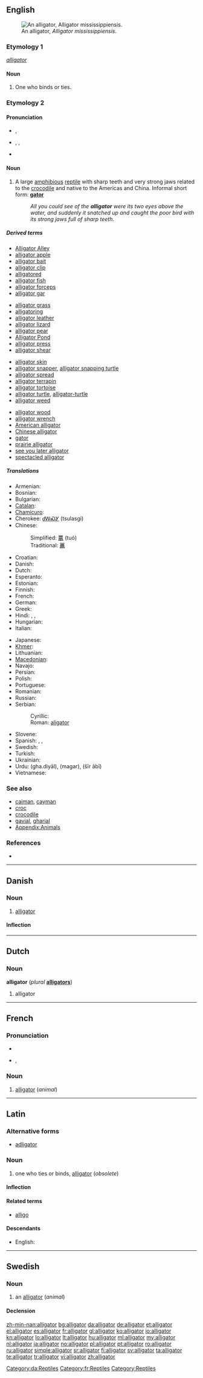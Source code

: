 {{wikipedia}}
{{also|Alligator}}
==English==
[[Image:Brookfield zoo fg06.jpg|thumb|right|An alligator, ''Alligator mississippiensis''.]]

===Etymology 1===
{{etyl|la}} ''[[alligator#Latin|alligator]]''

====Noun====
{{en-noun}}

# {{obsolete}} One who binds or ties.

===Etymology 2===
{{etyl|es}} {{term|el|lang=es}} {{term|lagarto|lang=es||the lizard}}

====Pronunciation====
* {{a|UK}} {{IPA|/ˈælɪɡeɪtə/}}, {{SAMPA|/"{lIgeIt@/}}
* {{a|US}} {{enPR|ălʹĭ-gā-tər}}, {{IPA|/ˈælɪɡeɪtɚ/}}, {{SAMPA|/"{lIgeIt@`/}}
* {{audio|En-us-alligator.ogg|Audio (US)}}

====Noun====
{{en-noun}}

# A large [[amphibious]] [[reptile]] with sharp teeth and very strong jaws related to the [[crocodile]] and native to the Americas and China. Informal short form: '''[[gator]]'''
#: ''All you could see of the '''alligator''' were its two eyes above the water, and suddenly it snatched up and caught the poor bird with its strong jaws full of sharp teeth''.

=====Derived terms=====
{{rel-top4|Terms derived from ''alligator''}}
* [[w:Alligator Alley|Alligator Alley]]
* [[alligator apple]]
* [[alligator bait]]
* [[alligator clip]]
* [[alligatored]]<!--adjective-->
* [[alligator fish]]
* [[alligator forceps]]
* [[alligator gar]]
{{rel-mid4}}
* [[alligator grass]]
* [[alligatoring]]<!--noun-->
* [[alligator leather]]
* [[alligator lizard]]
* [[alligator pear]]
* [[w:Alligator Pond|Alligator Pond]]
* [[alligator press]]
* [[alligator shear]]
{{rel-mid4}}
* [[alligator skin]]
* [[alligator snapper]], [[alligator snapping turtle]]
* [[alligator spread]]
* [[alligator terrapin]]
* [[alligator tortoise]]
* [[alligator turtle]], [[alligator-turtle]]
* [[alligator weed]]
{{rel-mid4}}
* [[alligator wood]]
* [[alligator wrench]]
* [[American alligator]]
* [[Chinese alligator]]
* [[gator]]
* [[prairie alligator]]
* [[see you later alligator]]
* [[spectacled alligator]]
{{rel-bottom}}

=====Translations=====
{{trans-top|A large [[amphibious]] [[reptile]] with sharp teeth and very strong jaws}}
* Armenian: {{t-|hy|ալիգատոր|tr=aligator}}
* Bosnian: {{t-|bs|aligator|m}}
* Bulgarian: {{t+|bg|алигатор|m|tr=aligator}}
* [[Catalan]]: {{t|ca|al·ligàtor|m}}
* [[Chamicuro]]: {{tø|ccc|kashyuna}}
* Cherokee: [[ᏧᎳᏍᎩ]] (tsulasgi)
* Chinese:
*: Simplified: [[鼍]] (tuó)
*: Traditional: [[鼉]]
* Croatian: {{t-|hr|aligator|m}}
* Danish: {{t+|da|alligator|c}}
* Dutch: {{t+|nl|alligator|m}}
* Esperanto: {{t-|eo|aligatoro|xs=Esperanto}}
* Estonian: {{t|et|alligaator}}
* Finnish: {{t+|fi|alligaattori}}
* French: {{t+|fr|alligator|m}}
* German: {{t+|de|Alligator|m}}
* Greek: {{t+|el|αλλιγάτορας|m|tr=alligátoras}}
* Hindi: {{t|hi|मगरमच्छ|tr=magarmucch|xs=Hindi}}, {{t-|hi|घड़ियाल|tr=gha.diyāl|xs=Hindi}}, {{t-|hi|मगर|tr=magar|xs=Hindi}}
* Hungarian: {{t-|hu|aligátor}}
* Italian: {{t+|it|alligatore|m}}
{{trans-mid}}
* Japanese: {{t+|ja|わに|tr=wani}}
* [[Khmer]]: {{t-|km|ក្រពើ|tr=grabpeu|sc=Khmr|xs=Khmer}}
* Lithuanian: {{t+|lt|aligatorius|m|xs=Lithuanian}}
* [[Macedonian]]: {{t-|mk|алигатор|m}}
* Navajo: {{tø|nv|táłkááʼ tsʼin}}
* Persian: {{t+|fa|تمساح|xs=Persian}}
* Polish: {{t+|pl|aligator|m}}
* Portuguese: {{t+|pt|jacaré|m}}
* Romanian: {{t+|ro|aligator|m}}
* Russian: {{t+|ru|аллигатор|m|tr=alligátor}}
* Serbian:
*: Cyrillic: {{t-|sr|алигатор|m|sc=Cyrl}}
*: Roman: [[aligator#Serbian|aligator]] {{m}}
* Slovene: {{t+|sl|aligator|m}}
* Spanish: {{t-|es|aligátor|m}}, {{t-|es|aligator|m}}, {{t-|es|caimán|m}}
* Swedish: {{t+|sv|alligator|c}}
* Turkish: {{t+|tr|timsah}}
* Ukrainian: {{t|uk|алiгатор|m|xs=Ukrainian}}
* Urdu: {{ur-Arab|[[گھڑیال]]}} (gha.diyāl), {{ur-Arab|[[مگر]]}} (magar), {{ur-Arab|[[شیر ابی|شیر آبی]]}} (šīr ābī)
* Vietnamese: {{t+|vi|cá sấu|xs=Vietnamese}}
{{trans-bottom}}

===See also===
* [[caiman]], [[cayman]]
* [[croc]]
* [[crocodile]]
* [[gavial]], [[gharial]]
* [[Appendix:Animals]]

===References===
* {{R:BBS}}

----

==Danish==

===Noun===
{{da-noun|en|er}}

# [[#English|alligator]]

====Inflection====
{{da-noun-infl|en|er}}

[[Category:da:Reptiles]]

----

==Dutch==

===Noun===
'''alligator''' {{m}} (''plural'' '''[[alligators]]''')

# alligator

----

==French==

===Pronunciation===
* {{audio|Fr-alligator.ogg|audio}}
* {{IPA|/a.li.ɡa.tɔʁ/|lang=fr}}, {{SAMPA|/a.li.ga.tOR/}}

===Noun===
{{fr-noun|m}}

# [[#English|alligator]] (''animal'')

[[Category:fr:Reptiles]]

----

==Latin==

===Alternative forms===
* [[adligator]]

===Noun===
{{la-noun|alligātor|alligatoris|alligatōris|m|third}}

# one who ties or binds, [[alligator#English|alligator]] (''obsolete'')

====Inflection====
{{la-decl-3rd|alligator|alligātor|alligator|alligatōr}}

====Related terms====
* [[alligo]]

====Descendants====
* English: {{l|en|alligator}}

----

==Swedish==

===Noun===
{{infl|sv|noun|g=c}}

# an [[#English|alligator]] (''animal'')

====Declension====
{{sv-noun-reg-r-c|3=alligatore}}

[[Category:Reptiles]]

[[zh-min-nan:alligator]]
[[bg:alligator]]
[[da:alligator]]
[[de:alligator]]
[[et:alligator]]
[[el:alligator]]
[[es:alligator]]
[[fr:alligator]]
[[gl:alligator]]
[[ko:alligator]]
[[io:alligator]]
[[kn:alligator]]
[[lo:alligator]]
[[lt:alligator]]
[[hu:alligator]]
[[ml:alligator]]
[[my:alligator]]
[[nl:alligator]]
[[ja:alligator]]
[[no:alligator]]
[[pl:alligator]]
[[pt:alligator]]
[[ro:alligator]]
[[ru:alligator]]
[[simple:alligator]]
[[sr:alligator]]
[[fi:alligator]]
[[sv:alligator]]
[[ta:alligator]]
[[te:alligator]]
[[tr:alligator]]
[[vi:alligator]]
[[zh:alligator]]